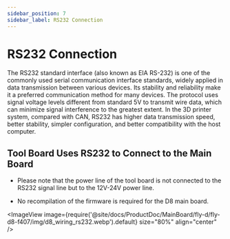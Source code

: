 ```yaml
---
sidebar_position: 7
sidebar_label: RS232 Connection
---
```








# RS232 Connection

The RS232 standard interface (also known as EIA RS-232) is one of the commonly used serial communication interface standards, widely applied in data transmission between various devices. Its stability and reliability make it a preferred communication method for many devices. The protocol uses signal voltage levels different from standard 5V to transmit wire data, which can minimize signal interference to the greatest extent. In the 3D printer system, compared with CAN, RS232 has higher data transmission speed, better stability, simpler configuration, and better compatibility with the host computer.

## Tool Board Uses RS232 to Connect to the Main Board

* Please note that the power line of the tool board is not connected to the RS232 signal line but to the 12V-24V power line.

* No recompilation of the firmware is required for the D8 main board.

<ImageView image={require('@site/docs/ProductDoc/MainBoard/fly-d/fly-d8-f407/img/d8_wiring_rs232.webp').default} size="80%" align="center" />

<GetRS232ID />